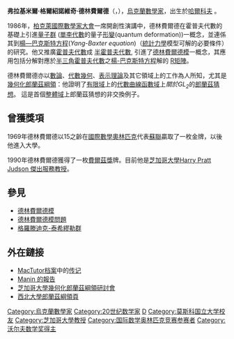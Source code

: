 {{NoteTA
|G1 = Math
}}
'''弗拉基米爾·格爾紹諾維奇·德林費爾德'''（{{lang-uk|'''Владимир Гершонович Дринфельд'''|'''Vladimir Gershonovich Drinfel'd'''}}，{{bd|1954年|2月4日}}），[[烏克蘭|烏克蘭]][[數學家|數學家]]，出生於[[哈爾科夫|哈爾科夫]] 。

1986年，[[柏克萊|柏克萊]][[國際數學家大會|國際數學家大會]]一席開創性演講中，德林費爾德在霍普夫代數的基礎上引進[[量子群|量子群]] ([[單李代數|單李代數]]的量子[[形變|形變]](quantum deformation))一概念，並連係其到[[楊—巴克斯特方程|楊—巴克斯特方程]](''Yang-Baxter equation'')（[[統計力學|統計力學]]模型可解的必要條件）的研究。他又推廣[[霍普夫代數|霍普夫代數]]成 [[半霍普夫代數|半霍普夫代數]], 引進了[[德林費爾德模|德林費爾德模]]一概念，其應用包括分解對應於[[半三角霍普夫代數|半三角霍普夫代數]]之[[楊-巴克斯特方程|楊-巴克斯特方程]]解的 [[R矩陣|R矩陣]]。

德林費爾德亦以[[數論|數論]]、[[代數幾何|代數幾何]]、[[表示理論|表示理論]]及其它領域上的工作為人所知，尤其是[[幾何化郎蘭茲綱領|幾何化郎蘭茲綱領]]：他證明了[[有限域|有限域]]上的[[代數曲線|代數曲線]][[函數域|函數域]]上''關於GL<sub>2</sub>''的[[郎蘭茲猜想|郎蘭茲猜想]]。 這是首個[[整體域|整體域]]上郎蘭茲猜想的非交換例子。

==曾獲獎項==
1969年德林費爾德以15之齡在[[國際數學奧林匹克|國際數學奧林匹克]]代表[[蘇聯|蘇聯]]贏取了一枚金牌，以後他進入大學。

1990年德林費爾德獲得了一枚[[費爾茲獎|費爾茲獎]]牌。目前他是[[芝加哥大學|芝加哥大學]][[Harry_Pratt_Judson_傑出服務教授|Harry Pratt Judson 傑出服務教授]]。

==參見==
*[[德林費爾德模|德林費爾德模]]
*[[德林費爾德模問題|德林費爾德模問題]]
*[[格羅滕迪克-泰希繆勒群|格羅滕迪克-泰希繆勒群]]

==外在鏈接==
*[[MacTutor档案|MacTutor档案]]中的[http://www-groups.dcs.st-and.ac.uk/~history/Mathematicians/Drinfeld.html 传记] {{Wayback|url=http://www-groups.dcs.st-and.ac.uk/~history/Mathematicians/Drinfeld.html |date=20060615224843 }}
*[https://web.archive.org/web/20041127062730/http://www.icm2002.org.cn/general/prize/medal/1990/Drinfeld/ Manin 的報告]
*[http://www.math.uchicago.edu/~mitya/langlands.html 芝加哥大學幾何化郎蘭茲綱領研討會] {{Wayback|url=http://www.math.uchicago.edu/~mitya/langlands.html |date=20080515074225 }}
*[https://web.archive.org/web/20060901203600/http://www2.math.northwestern.edu/langlands/ 西北大學郎蘭茲綱領頁]

{{fields_medallists}}
{{沃尔夫数学奖}}

{{Authority control}}
{{DEFAULTSORT:Drinfeld, Vladimir}}
[[Category:烏克蘭數學家|Category:烏克蘭數學家]]
[[Category:20世纪数学家|Category:20世纪数学家]]
[[Category:菲尔兹奖获得者|D]]
[[Category:莫斯科国立大学校友|Category:莫斯科国立大学校友]]
[[Category:芝加哥大學教授|Category:芝加哥大學教授]]
[[Category:国际数学奥林匹克竞赛参赛者|Category:国际数学奥林匹克竞赛参赛者]]
[[Category:沃尔夫数学奖得主|Category:沃尔夫数学奖得主]]